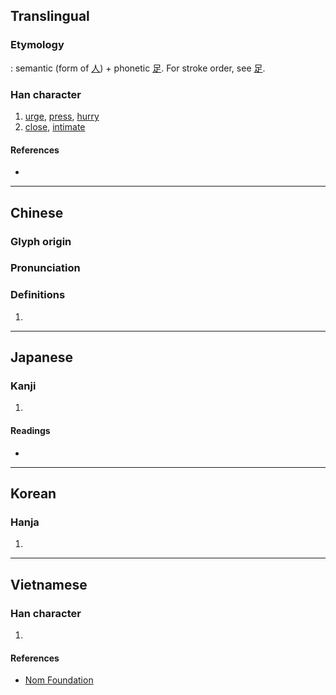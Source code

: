 {{character info/new}}
==Translingual==

===Etymology===
{{liushu|psc}}: semantic {{m|mul|亻||man}} (form of [[人]]) + phonetic [[足]].
For stroke order, see [[足]].

===Han character===
{{Han char|rn=9|rad=人|as=07|sn=9|four=26281|canj=ORYO|ids=⿰亻足}}

# [[urge]], [[press]], [[hurry]]
# [[close]], [[intimate]]

====References====
* {{Han ref|kx=0104.050|dkj=00664|dj=0220.050|hdz=10161.020|uh=4FC3|ud=20419|bh=AB50|bd=43856}}

----

==Chinese==
{{zh-forms}}

===Glyph origin===
{{Han etym}}

===Pronunciation===
{{zh-pron
|m=cù
|c=cuk1
|mn=chhiok/qz:chhiak/tw,xm,zz:chhek
|mn_note=chhiok - literary; chhiak/chhek - vernacular
|mc=y
|oc=y
|ma=
|cat=v,a
}}

===Definitions===
{{zh-hanzi}}

# {{rfdef|lang=zh}}

----

==Japanese==

===Kanji===
{{ja-kanji|grade=c|rs=人07}}

# {{defn|lang=ja|sort=人07}}

====Readings====
* {{ja-readings|on=[[そく]] (soku)|kun=[[うながす]] (unagasu), [[せまる]] (semaru)}}

----

==Korean==

===Hanja===
{{ko-hanja|hangeul=촉|rv=chok|mr=ch'ok}}

# {{defn|lang=ko|sort=人07}}

----

==Vietnamese==

===Han character===
{{vi-hantu|[[xúc]], [[thúc]]|rs=人07}}

# {{defn|lang=vi|sort=人07}}

====References====
* [http://nomfoundation.org/common/nom_details.php?codepoint=4fc3 Nom Foundation]